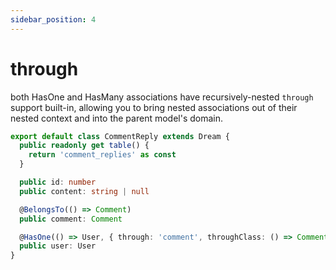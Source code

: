 ```yaml
---
sidebar_position: 4
---
```


# through

both HasOne and HasMany associations have recursively-nested `through` support built-in, allowing you to bring nested associations out of their nested context and into the parent model's domain.

```ts
export default class CommentReply extends Dream {
  public readonly get table() {
    return 'comment_replies' as const
  }

  public id: number
  public content: string | null

  @BelongsTo(() => Comment)
  public comment: Comment

  @HasOne(() => User, { through: 'comment', throughClass: () => Comment })
  public user: User
}
```
